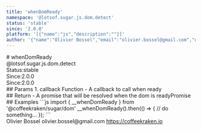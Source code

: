 ```yaml
---
title: 'whenDomReady'
namespace: '@lotsof.sugar.js.dom.detect'
status: 'stable'
since: '2.0.0'
platform: '[{"name":"js","description":""}]'
author: '{"name":"Olivier Bossel","email":"olivier.bossel@gmail.com","url":"https://coffeekraken.io"}'
---
```

<div class="docmap-mdx">
# whenDomReady
<div class="_namespace">@lotsof.sugar.js.dom.detect</div>
<div class="_metas">
<div class="_status"><span class="_status-label">Status:</span><span class="_status-value -stable">stable</span></div>
<div class="_since"><span class="_since-label">Since:</span><span class="_since-value">2.0.0</span></div>
<div class="_since"><span class="_since-label">Since:</span><span class="_since-value">2.0.0</span></div>
</div>
<div class="_params">
## Params
1. <span class="_name">callback</span><span class="_default"></span> <span class="_type">Function</span>
   - A callback to call when ready
</div>
<div class="_return">
## Return
- <span class="_description">A promise that will be resolved when the dom is ready</span><span class="_default"></span><span class="_type">Promise<void></span>
</div>
<div class="_examples">
## Examples
```js
import { __whenDomReady } from '@coffeekraken/sugar/dom'
__whenDomReady().then(() => {
    // do something...
});
```
</div>
<div class="_author">
<span class="_name">Olivier Bossel</span>
<span class="_email">olivier.bossel@gmail.com</span>
<a href="https://coffeekraken.io" target="_blank" class="_url">https://coffeekraken.io</a>
</div>
</div>